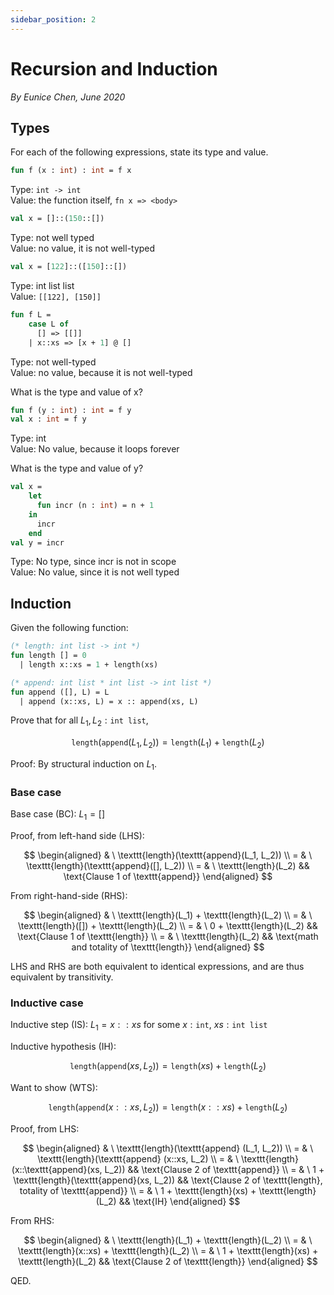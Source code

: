 ```yaml
---
sidebar_position: 2
---
```



# Recursion and Induction

_By Eunice Chen, June 2020_

## Types

For each of the following expressions, state its type and value.

```sml
fun f (x : int) : int = f x
```

<Hidden>
  Type: <code>int -> int</code> <br />
  Value: the function itself, <code>fn x => &lt;body&gt;</code>
</Hidden>

```sml
val x = []::(150::[])
```

<Hidden>
  Type: not well typed <br />
  Value: no value, it is not well-typed
</Hidden>

```sml
val x = [122]::([150]::[])
```

<Hidden>
  Type: int list list <br />
  Value: <code>[[122], [150]]</code>
</Hidden>

```sml
fun f L =
    case L of
      [] => [[]]
    | x::xs => [x + 1] @ []
```

<Hidden>
  Type: not well-typed <br />
  Value: no value, because it is not well-typed
</Hidden>

What is the type and value of x?

```sml
fun f (y : int) : int = f y
val x : int = f y
```

<Hidden>
  Type: int <br />
  Value: No value, because it loops forever
</Hidden>

What is the type and value of y?

```sml
val x =
    let
      fun incr (n : int) = n + 1
    in
      incr
    end
val y = incr
```

<Hidden>
  Type: No type, since incr is not in scope <br />
  Value: No value, since it is not well typed
</Hidden>

## Induction

Given the following function:

```sml
(* length: int list -> int *)
fun length [] = 0
  | length x::xs = 1 + length(xs)

(* append: int list * int list -> int list *)
fun append ([], L) = L
  | append (x::xs, L) = x :: append(xs, L)
```

Prove that for all $L_1, L_2 : \texttt{int list}$,

$$
\texttt{length}(\texttt{append}(L_1, L_2)) = \texttt{length}(L_1) + \texttt{length}(L_2)
$$

Proof: By structural induction on $L_1$.

### Base case

Base case (BC): $L_1 = []$

Proof, from left-hand side (LHS):

$$
\begin{aligned}
& \
  \texttt{length}(\texttt{append}(L_1, L_2))
\\ = & \
  \texttt{length}(\texttt{append}([], L_2))
\\ = & \
  \texttt{length}(L_2) && \text{Clause 1 of \texttt{append}}
\end{aligned}
$$

From right-hand-side (RHS):

$$
\begin{aligned}
& \
  \texttt{length}(L_1) + \texttt{length}(L_2)
\\ = & \
  \texttt{length}([]) + \texttt{length}(L_2)
\\ = & \
  0 + \texttt{length}(L_2) && \text{Clause 1 of \texttt{length}}
\\ = & \
  \texttt{length}(L_2) && \text{math and totality of \texttt{length}}
\end{aligned}
$$

LHS and RHS are both equivalent to identical expressions, and are thus equivalent by transitivity.

### Inductive case

Inductive step (IS): $L_1 = x :: xs$ for some $x : \texttt{int}$, $xs : \texttt{int list}$

Inductive hypothesis (IH):

$$\texttt{length}(\texttt{append} (xs, L_2)) = \texttt{length}(xs) + \texttt{length}(L_2)$$

Want to show (WTS):

$$\texttt{length}(\texttt{append} (x::xs, L_2)) = \texttt{length}(x::xs) + \texttt{length}(L_2)$$

Proof, from LHS:

$$
\begin{aligned}
& \
  \texttt{length}(\texttt{append} (L_1, L_2))
\\ = & \
  \texttt{length}(\texttt{append} (x::xs, L_2)
\\ = & \
  \texttt{length} (x::\texttt{append}(xs, L_2)) && \text{Clause 2 of \texttt{append}}
\\ = & \
  1 + \texttt{length}(\texttt{append}(xs, L_2)) && \text{Clause 2 of \texttt{length}, totality of \texttt{append}}
\\ = & \
  1 + \texttt{length}(xs) + \texttt{length}(L_2) && \text{IH}
\end{aligned}
$$

From RHS:

$$
\begin{aligned}
& \
  \texttt{length}(L_1) + \texttt{length}(L_2)
\\ = & \
  \texttt{length}(x::xs) + \texttt{length}(L_2)
\\ = & \
  1 + \texttt{length}(xs) + \texttt{length}(L_2) && \text{Clause 2 of \texttt{length}}
\end{aligned}
$$

QED.
